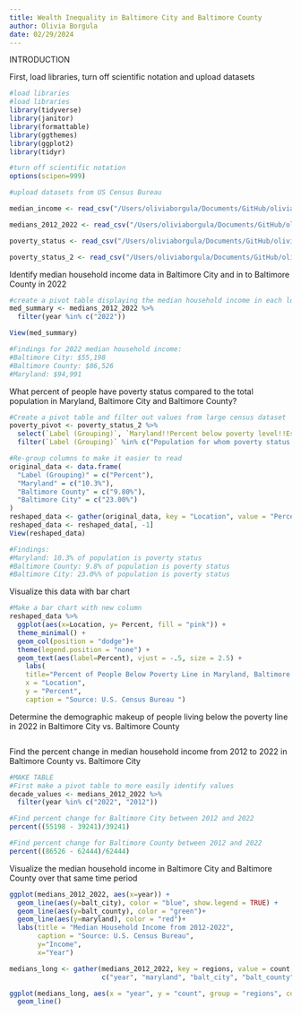 ```yaml
---
title: Wealth Inequality in Baltimore City and Baltimore County
author: Olivia Borgula
date: 02/29/2024
---
```


INTRODUCTION

First, load libraries, turn off scientific notation and upload datasets

```r
#load libraries
#load libraries
library(tidyverse)
library(janitor)
library(formattable)
library(ggthemes)
library(ggplot2)
library(tidyr)

#turn off scientific notation
options(scipen=999)
```


```r
#upload datasets from US Census Bureau 

median_income <- read_csv("/Users/oliviaborgula/Documents/GitHub/olivia_borgula_jour472/data-notebook/data/baltcity-baltcounty-md-2022.csv")

medians_2012_2022 <- read_csv("/Users/oliviaborgula/Documents/GitHub/olivia_borgula_jour472/data-notebook/data/medians_2012_2022.csv")

poverty_status <- read_csv("/Users/oliviaborgula/Documents/GitHub/olivia_borgula_jour472/data-notebook/data/poverty-2.csv")

poverty_status_2 <- read_csv("/Users/oliviaborgula/Documents/GitHub/olivia_borgula_jour472/data-notebook/data/poverty-3.csv")
```

Identify median household income data in Baltimore City and in to Baltimore County in 2022

```r
#create a pivot table displaying the median household income in each location for 2022
med_summary <- medians_2012_2022 %>%
  filter(year %in% c("2022"))

View(med_summary)

#Findings for 2022 median household income:
#Baltimore City: $55,198
#Baltimore County: $86,526
#Maryland: $94,991
```

What percent of people have poverty status compared to the total population in Maryland, Baltimore City and Baltimore County?
```r
#Create a pivot table and filter out values from large census dataset
poverty_pivot <- poverty_status_2 %>%
  select(`Label (Grouping)`, `Maryland!!Percent below poverty level!!Estimate`, `Baltimore County, Maryland!!Percent below poverty level!!Estimate`, `Baltimore city, Maryland!!Percent below poverty level!!Estimate`)%>%
  filter(`Label (Grouping)` %in% c("Population for whom poverty status is determined"))

#Re-group columns to make it easier to read
original_data <- data.frame(
  "Label (Grouping)" = c("Percent"),
  "Maryland" = c("10.3%"),
  "Baltimore County" = c("9.80%"),
  "Baltimore City" = c("23.00%")
)
reshaped_data <- gather(original_data, key = "Location", value = "Percent", -1)
reshaped_data <- reshaped_data[, -1]
View(reshaped_data)

#Findings:
#Maryland: 10.3% of population is poverty status
#Baltimore County: 9.8% of population is poverty status
#Baltimore City: 23.0%% of population is poverty status 

```

Visualize this data with bar chart
```r
#Make a bar chart with new column
reshaped_data %>%
  ggplot(aes(x=Location, y= Percent, fill = "pink")) +
  theme_minimal() +
  geom_col(position = "dodge")+
  theme(legend.position = "none") +
  geom_text(aes(label=Percent), vjust = -.5, size = 2.5) +
    labs(
    title="Percent of People Below Poverty Line in Maryland, Baltimore City and Baltimore County",
    x = "Location",
    y = "Percent",
    caption = "Source: U.S. Census Bureau ")
```

Determine the demographic makeup of people living below the poverty line in 2022 in Baltimore City vs. Baltimore County 
```r

```

Find the percent change in median household income from 2012 to 2022 in Baltimore County vs. Baltimore City 

```r
#MAKE TABLE
#First make a pivot table to more easily identify values
decade_values <- medians_2012_2022 %>% 
  filter(year %in% c("2022", "2012")) 

#Find percent change for Baltimore City between 2012 and 2022
percent((55198 - 39241)/39241)

#Find percent change for Baltimore County between 2012 and 2022
percent((86526 - 62444)/62444)

```

Visualize the median household income in Baltimore City and Baltimore County over that same time period 
```r
ggplot(medians_2012_2022, aes(x=year)) +
  geom_line(aes(y=balt_city), color = "blue", show.legend = TRUE) +
  geom_line(aes(y=balt_county), color = "green")+
  geom_line(aes(y=maryland), color = "red")+
  labs(title = "Median Household Income from 2012-2022", 
       caption = "Source: U.S. Census Bureau",
       y="Income",
       x="Year")

medians_long <- gather(medians_2012_2022, key = regions, value = count, 
                       c("year", "maryland", "balt_city", "balt_county"))

ggplot(medians_long, aes(x = "year", y = "count", group = "regions", color = "regions")) + 
  geom_line()
```
